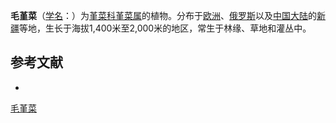 {{Speciesbox
| name = 毛堇菜
| status = 
| status_system = 
| image = Violahirta.jpg
| genus = Viola
| species =  hirta
| authority = L.
}}

'''毛堇菜'''（[[学名|学名]]：{{lang|la|''Viola hirta''}}）为[[堇菜科|堇菜科]][[堇菜属|堇菜属]]的植物。分布于[[欧洲|欧洲]]、[[俄罗斯|俄罗斯]]以及[[中国大陆|中国大陆]]的[[新疆|新疆]]等地，生长于海拔1,400米至2,000米的地区，常生于林缘、草地和灌丛中。

== 参考文献 ==
<div class="references-small">
* {{cite web| url =http://www.bioinfo.cn/db05/KmzwSpecies.php?action=view&id=23801| title =毛堇菜| work =《中国高等植物数据库全库》| publisher =中国科学院微生物研究所| author =昆明植物研究所| accessdate =2009-02-25| deadurl =yes| archiveurl =https://web.archive.org/web/20160305013002/http://www.bioinfo.cn/db05/KmzwSpecies.php?action=view&id=23801| archivedate =2016-03-05}}
</div>
{{Taxonbar|from=Q74003}}

[[Category:堇菜属|毛堇菜]]


{{植物小作品}}